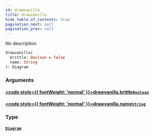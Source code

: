 ```yaml
---
id: drawvanilla
title: drawvanilla
hide_table_of_contents: true
pagination_next: null
pagination_prev: null
---
```








No description

```graphql
drawvanilla(
  brittle: Boolean = false
  name: String
): Diagram
```


### Arguments

#### [<code style={{ fontWeight: 'normal' }}>drawvanilla.<b>brittle</b></code>](#)<Bullet />[`Boolean`](/docs/schemas/fluss/scalars/boolean) <Badge class="secondary" text="scalar"/>
> 
> 

#### [<code style={{ fontWeight: 'normal' }}>drawvanilla.<b>name</b></code>](#)<Bullet />[`String`](/docs/schemas/fluss/scalars/string) <Badge class="secondary" text="scalar"/>
> 
> 

### Type

#### [`Diagram`](/docs/schemas/fluss/objects/diagram) <Badge class="secondary" text="object"/>
> 
> 





